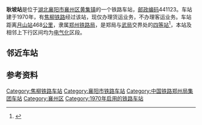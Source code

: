 {{noteTA
|1=zh-cn:始发车次; zh-hk:列車班次;
|2=zh-cn:车次; zh-hk:班次;
}}
{{Infobox China railway station 
|车站名称 = 耿坡站
|图片 = No free image.svg
|图片介绍 = 
|车站名称拼音 = Gengpo
|英文名称 = Gengpo Railway Station
|车站代码 = 44336
|电报码 = GEF
|拼音码 = GPO
|车站功能 = 货运站
|技术性质 = [[中间站|中间站]]、局界站
|业务性质 = 货运站
|车站位置 = [[湖北省|湖北省]][[襄阳市|襄阳市]][[襄州区|襄州区]][[黄集镇_(襄阳市)|黄集镇]]
|归属 = [[中国铁路郑州局集团有限公司|郑州铁路局]]南阳车务段
|车站等级 = [[四等站_(中鐵)|四等站]]
|线路 = [[焦柳铁路|焦柳铁路]]
}}
'''耿坡站'''是位于[[湖北|湖北]][[襄阳市|襄阳市]][[襄州区|襄州区]][[黄集镇_(襄阳市)|黄集镇]]的一个铁路车站，[[邮政编码|邮政编码]]441123。车站建于1970年，有[[焦柳铁路|焦柳铁路]]经过该站，现仅办理货运业务，不办理客运业务。车站距离[[月山站|月山站]]468[[公里|公里]]，隶属[[中国铁路郑州局集团有限公司|郑州铁路局]]，是郑局与[[中国铁路武汉局集团有限公司|武局]]交界处的[[四等站_(中鐵)|四等站]]<ref>{{cite news|url=http://www.peoplerail.com/rail/show-456-51273-1.html|title=南阳车务段小站暑运掠影|publisher=[[人民铁道|人民铁道]]|date=2011-08-04|accessdate=2015-04-04|archive-date=2016-03-04|archive-url=https://web.archive.org/web/20160304103300/http://www.peoplerail.com/rail/show-456-51273-1.html|dead-url=no}}</ref>，本站及相邻上下行区间均为[[電氣化鐵路|电气化]]区段。

==邻近车站==
{{start rail box|[[File:China_Railways.svg|16px]][[中国铁路|中国铁路]]}}
{{s-inop|[[构林站|构林站]]<br><s>''[[魏集站|魏集站]]''</s>(已撤销)|{{站|月山}}方向}}
{{s-line|[[焦柳铁路|焦柳铁路]]<br />← 20km 耿坡站 18km →}}
{{s-inop|[[郜营站|郜营站]]<br><s>''[[邓湖站|邓湖站]]''</s>(已撤销)|{{站|柳州}}方向}}
{{end box}}

==参考资料==
{{reflist}}
{{焦柳铁路}}

{{铁路车站小作品}}
{{湖北小作品}}

[[Category:焦柳铁路车站|Category:焦柳铁路车站]]
[[Category:襄阳市铁路车站|Category:襄阳市铁路车站]]
[[Category:中国铁路郑州局集团车站|Category:中国铁路郑州局集团车站]]
[[Category:襄州区|Category:襄州区]]
[[Category:1970年启用的铁路车站|Category:1970年启用的铁路车站]]